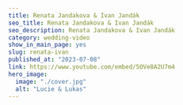 ---
title: Renata Jandakova & Ivan Jandák
seo_title: Renata Jandakova & Ivan Jandák
seo_description: Renata Jandakova & Ivan Jandák
category: wedding-video
show_in_main_page: yes
slug: renata-ivan
published_at: "2023-07-08"
link: https://www.youtube.com/embed/5OVe8A2U7m4
hero_image:
  image: "./cover.jpg"
  alt: "Lucie & Lukas"
---
